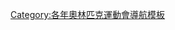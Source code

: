 {{Navbox
|name = 1908年夏季奧林匹克運動會項目
|title = [[1908年夏季奧林匹克運動會]][[:Category:1908年夏季奧林匹克運動會比賽項目|比賽項目]]（[[倫敦]]）
|state = {{{state|autocollapse}}}
|listclass = hlist
|titlestyle = background:#BFD7FF;
|list1 =
* [[1908年夏季奧林匹克運動會射箭比賽|射箭]]
* [[1908年夏季奧林匹克運動會田徑比賽|田徑]]
* [[1908年夏季奧林匹克運動會拳擊比賽|拳擊]]
* [[1908年夏季奧林匹克運動會自行車比賽|自行車]]
* [[1908年夏季奧林匹克運動會跳水比賽|跳水]]
* [[1908年夏季奧林匹克運動會擊劍比賽|擊劍]]
* [[1908年夏季奧林匹克運動會花式滑冰比賽|花式滑冰]]
* [[1908年夏季奥林匹克运动会足球比赛|足球]]
* [[Gymnastics at the 1908 Summer Olympics|體操]]
* [[Field hockey at the 1908 Summer Olympics|曲棍球]]
* [[1908年夏季奧林匹克運動會掌球比賽|掌球]]
* [[1908年夏季奧林匹克運動會袋棍球比賽|袋棍球]]
* [[Polo at the 1908 Summer Olympics|馬球]]
* [[Rackets at the 1908 Summer Olympics|硬式壁球]]
* [[Rowing at the 1908 Summer Olympics|划船]]
* [[Rugby union at the 1908 Summer Olympics|橄欖球]]
* [[Sailing at the 1908 Summer Olympics|帆船]]
* [[Shooting at the 1908 Summer Olympics|射擊]]
* [[Swimming at the 1908 Summer Olympics|游泳]]
* [[Tennis at the 1908 Summer Olympics|網球]]
* [[Tug of war at the 1908 Summer Olympics|拔河]]
* [[Water motorsports at the 1908 Summer Olympics|水上摩托車]]
* [[1908年夏季奧林匹克運動會水球比賽|水球]]
* [[Wrestling at the 1908 Summer Olympics|角力]]
}}<noinclude>
{{collapsible option}}
[[Category:各年奧林匹克運動會導航模板]]
</noinclude>